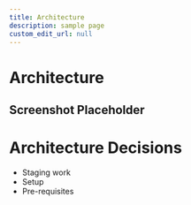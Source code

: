 ```yaml
---
title: Architecture
description: sample page
custom_edit_url: null
---
```

# Architecture
##  Screenshot Placeholder

# Architecture Decisions

- Staging work
- Setup
- Pre-requisites